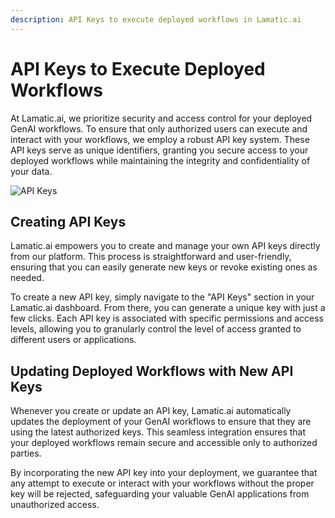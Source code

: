 ```yaml
---
description: API Keys to execute deployed workflows in Lamatic.ai
---
```


# API Keys to Execute Deployed Workflows

At Lamatic.ai, we prioritize security and access control for your deployed GenAI workflows. To ensure that only authorized users can execute and interact with your workflows, we employ a robust API key system. These API keys serve as unique identifiers, granting you secure access to your deployed workflows while maintaining the integrity and confidentiality of your data.

![API Keys](/assets/api_keys.png)

## Creating API Keys

Lamatic.ai empowers you to create and manage your own API keys directly from our platform. This process is straightforward and user-friendly, ensuring that you can easily generate new keys or revoke existing ones as needed.

To create a new API key, simply navigate to the "API Keys" section in your Lamatic.ai dashboard. From there, you can generate a unique key with just a few clicks. Each API key is associated with specific permissions and access levels, allowing you to granularly control the level of access granted to different users or applications.

## Updating Deployed Workflows with New API Keys

Whenever you create or update an API key, Lamatic.ai automatically updates the deployment of your GenAI workflows to ensure that they are using the latest authorized keys. This seamless integration ensures that your deployed workflows remain secure and accessible only to authorized parties.

By incorporating the new API key into your deployment, we guarantee that any attempt to execute or interact with your workflows without the proper key will be rejected, safeguarding your valuable GenAI applications from unauthorized access.
